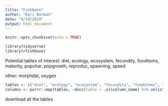 ```yaml
---
title: "Fishbase"
author: "Kari Norman"
date: "9/19/2019"
output: html_document
---
```


```r
knitr::opts_chunk$set(echo = TRUE)
```

```r
library(tidyverse)
library(rfishbase)

```

Potential tables of interest: diet, ecology, ecosystem, fecundity, fooditems, maturity, popchar, popgrowth, reproduc, spawning, speed

other: morphdat, oxygen

```r
tables <- c("diet", "ecology", "ecosystem", "fecundity", "fooditems", "maturity", "popchar", "popgrowth", "reproduc", "spawning", "speed", "morphdat", "oxygen")
columns <- purrr::map(tables, ~docs(table = .x)$column_name) %>% unlist()
```

download all the tables
```r

```

